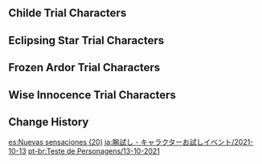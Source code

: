 {{Event
|name              = Test Run - Tartaglia, Ningguang, Chongyun, Yanfei
|image             = Test Run - Character Trial Event Tartaglia Ningguang Chongyun Yanfei.png
|type              = In-Game
|type2             = Test Run
|time_known        = yes
|time_start        = 2021-10-13 11:00:00
|time_start_offset = GMT+8
|time_end          = 2021-11-02 17:59:59
}}

{{Test Run
|character_5_1 = Tartaglia
|rewards_5_1   = Primogem*20,Starconch*3,Recruit's Insignia*3
|party_5_1     = Kaeya
|character_4_1 = Ningguang
|rewards_4_1   = Adventurer's Experience*6,Glaze Lily*3,Recruit's Insignia*3
|party_4_1     = Xiangling,Lisa
|character_4_2 = Chongyun
|rewards_4_2   = Mystic Enhancement Ore*3,Cor Lapis*3,Damaged Mask*3
|party_4_2     = Xiangling
|character_4_3 = Yanfei
|rewards_4_3   = Mora*15&#44;000,Noctilucous Jade*3,Treasure Hoarder Insignia*3
|party_4_3     = 
|wish          = Farewell of Snezhnaya/2021-10-13
}}

==Childe Trial Characters==
{{Trial Character/Event/Header}}
{{Trial Character/Event
|character_name         = Tartaglia
|character_level        = 80
|constellation          = 0
|weapon_name            = Polar Star
|weapon_level           = 80
|refinement             = 1
|artifact_flower        = Gilded Corsage
|artifact_feather       = Gust of Nostalgia
|artifact_sands         = Copper Compass
|artifact_goblet        = Goblet of Thundering Deep
|artifact_circlet       = Wine-Stained Tricorne
|artifact_level         = 20
|set1                   = Heart of Depth
|set1_piece_bonus       = 4
|normal_attack_talent   = 9
|elemental_skill_talent = 8
|elemental_burst_talent = 8
|hp                     = 19,437
|atk                    = 1,712
|def                    = 855
|em                     = 105
|er                     = 135.0%
|crit_rate              = 56.2%
|crit_dmg               = 154.1%
|hydro_dmg              = 83.2%
}}
{{Trial Character/Event
|character_name         = Kaeya
|character_level        = 80
|constellation          = 0
|weapon_name            = Favonius Sword
|weapon_level           = 80
|refinement             = 1
|artifact_flower        = Snowswept Memory
|artifact_feather       = Icebreaker's Resolve
|artifact_sands         = Frozen Homeland's Demise
|artifact_goblet        = Frost-Weaved Dignity
|artifact_circlet       = Broken Rime's Echo
|artifact_level         = 20
|set1                   = Blizzard Strayer
|set1_piece_bonus       = 4
|normal_attack_talent   = 9
|elemental_skill_talent = 8
|elemental_burst_talent = 8
|hp                     = 18,057
|atk                    = 1,387
|def                    = 835
|em                     = 105
|er                     = 210.8%
|crit_rate              = 57.1%
|crit_dmg               = 91.9%
|cryo_dmg               = 61.6%
}}
{{Trial Character/Event/Footer}}

==Eclipsing Star Trial Characters==
{{Trial Character/Event/Header}}
{{Trial Character/Event
|character_name         = Ningguang
|character_level        = 80
|constellation          = 0
|weapon_name            = Favonius Codex
|weapon_level           = 80
|refinement             = 1
|artifact_flower        = Flower of Creviced Cliff
|artifact_feather       = Feather of Jagged Peaks
|artifact_sands         = Sundial of Enduring Jade
|artifact_goblet        = Goblet of Chiseled Crag
|artifact_circlet       = Mask of Solitude Basalt
|artifact_level         = 20
|set1                   = Archaic Petra
|set1_piece_bonus       = 4
|normal_attack_talent   = 8
|elemental_skill_talent = 8
|elemental_burst_talent = 8
|hp                     = 16,247
|atk                    = 1,450
|def                    = 616
|em                     = 105
|er                     = 176.9%
|crit_rate              = 57.1%
|crit_dmg               = 91.9%
|geo_dmg                = 79.6%
}}
{{Trial Character/Event
|character_name         = Xiangling
|character_level        = 80
|constellation          = 0
|weapon_name            = Dragon's Bane
|weapon_level           = 80
|refinement             = 1
|artifact_flower        = Royal Flora
|artifact_feather       = Royal Plume
|artifact_sands         = Witch's End Time
|artifact_goblet        = Witch's Heart Flames
|artifact_circlet       = Witch's Scorching Hat
|artifact_level         = 20
|set1                   = Noblesse Oblige
|set1_piece_bonus       = 2
|set2                   = Crimson Witch of Flames
|set2_piece_bonus       = 2
|normal_attack_talent   = 8
|elemental_skill_talent = 8
|elemental_burst_talent = 8
|hp                     = 17,312
|atk                    = 1,390
|def                    = 712
|em                     = 378
|er                     = 135.0%
|crit_rate              = 57.1%
|crit_dmg               = 91.9%
|pyro_dmg               = 61.6%
}}
{{Trial Character/Event
|character_name         = Lisa
|character_level        = 80
|constellation          = 0
|weapon_name            = Favonius Codex
|weapon_level           = 80
|refinement             = 1
|artifact_flower        = Thundering Fury
|artifact_feather       = Survivor of Catastrophe
|artifact_sands         = Hourglass of Thunder
|artifact_goblet        = Omen of Thunderstorm
|artifact_circlet       = Thunder Summoner's Crown
|artifact_level         = 20
|set1                   = Thundering Fury
|set1_piece_bonus       = 4
|normal_attack_talent   = 8
|elemental_skill_talent = 8
|elemental_burst_talent = 8
|hp                     = 16,034
|atk                    = 1,478
|def                    = 616
|em                     = 177
|er                     = 176.9%
|crit_rate              = 57.1%
|crit_dmg               = 91.9%
|electro_dmg            = 61.6%
}}
{{Trial Character/Event/Footer}}

==Frozen Ardor Trial Characters==
{{Trial Character/Event/Header}}
{{Trial Character/Event
|character_name         = Chongyun
|character_level        = 80
|constellation          = 0
|weapon_name            = Royal Greatsword
|weapon_level           = 80
|refinement             = 1
|artifact_flower        = Snowswept Memory
|artifact_feather       = Icebreaker's Resolve
|artifact_sands         = Frozen Homeland's Demise
|artifact_goblet        = Frost-Weaved Dignity
|artifact_circlet       = Broken Rime's Echo
|artifact_level         = 20
|set1                   = Blizzard Strayer
|set1_piece_bonus       = 4
|normal_attack_talent   = 8
|elemental_skill_talent = 8
|elemental_burst_talent = 8
|hp                     = 17,418
|atk                    = 1,843
|def                    = 692
|em                     = 105
|er                     = 135.0%
|crit_rate              = 57.1%
|crit_dmg               = 91.9%
|cryo_dmg               = 61.6%
}}
{{Trial Character/Event
|character_name         = Xiangling
|character_level        = 80
|constellation          = 0
|weapon_name            = Dragon's Bane
|weapon_level           = 80
|refinement             = 1
|artifact_flower        = Royal Flora
|artifact_feather       = Royal Plume
|artifact_sands         = Witch's End Time
|artifact_goblet        = Witch's Heart Flames
|artifact_circlet       = Witch's Scorching Hat
|artifact_level         = 20
|set1                   = Noblesse Oblige
|set1_piece_bonus       = 2
|set2                   = Crimson Witch of Flames
|set2_piece_bonus       = 2
|normal_attack_talent   = 8
|elemental_skill_talent = 8
|elemental_burst_talent = 8
|hp                     = 17,312
|atk                    = 1,390
|def                    = 712
|em                     = 378
|er                     = 135.0%
|crit_rate              = 57.1%
|crit_dmg               = 91.9%
|pyro_dmg               = 61.6%
}}
{{Trial Character/Event/Footer}}

==Wise Innocence Trial Characters==
{{Trial Character/Event/Header}}
{{Trial Character/Event
|character_name         = Yanfei
|character_level        = 80
|constellation          = 0
|weapon_name            = Lost Prayer to the Sacred Winds
|weapon_level           = 80
|refinement             = 1
|artifact_flower        = Witch's Flower of Blaze
|artifact_feather       = Witch's Ever-Burning Plume
|artifact_sands         = Witch's End Time
|artifact_goblet        = Witch's Heart Flames
|artifact_circlet       = Witch's Scorching Hat
|artifact_level         = 20
|set1                   = Crimson Witch of Flames
|set1_piece_bonus       = 4
|normal_attack_talent   = 8
|elemental_skill_talent = 8
|elemental_burst_talent = 8
|hp                     = 15,821
|atk                    = 1,625
|def                    = 630
|em                     = 105
|er                     = 135.0%
|crit_rate              = 87.3%
|crit_dmg               = 91.9%
|pyro_dmg               = 79.6%
}}
{{Trial Character/Event/Footer}}

==Change History==
{{Change History|2.2}}

[[es:Nuevas sensaciones (20)]]
[[ja:腕試し - キャラクターお試しイベント/2021-10-13]]
[[pt-br:Teste de Personagens/13-10-2021]]